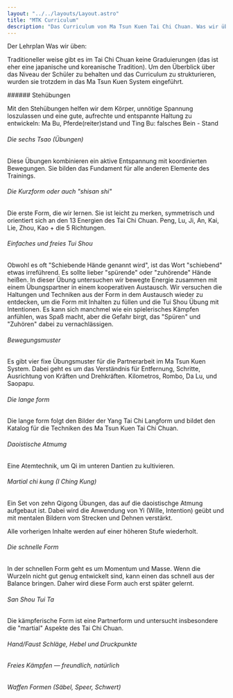```yaml
---
layout: "../../layouts/Layout.astro"
title: "MTK Curriculum"
description: "Das Curriculum von Ma Tsun Kuen Tai Chi Chuan. Was wir üben und wie wir den Lernprozess strukturieren."
---
```



<div class="">


<CurvedHeadline tag="h1" type="smile" direction="R2L" offset="0" class="top-[30px] sm:top-[-30px] md:top-[150px]  fill-lazuli">Der Lehrplan</CurvedHeadline>
<CurvedHeadline tag="h3" type="wave" direction="L2R" offset="2" class="top-[-50px] sm:top-[-80px] md:top-[30px] lg:top-[-130px]  fill-terracotta">Was wir üben:</CurvedHeadline>


Traditioneller weise gibt es im Tai Chi Chuan keine Graduierungen (das ist eher eine japanische und koreanische Tradition). Um den Überblick über das Niveau der Schüler zu behalten und das Curriculum zu strukturieren, wurden sie trotzdem in das Ma Tsun Kuen System eingeführt.
</div>
<div class="mt-8">

<Card title="5º Student - yellow" meta="min. 3 Monate Training" color="yellow-300">
###### Stehübungen

Mit den Stehübungen helfen wir dem Körper, unnötige Spannung loszulassen und eine gute, aufrechte und entspannte Haltung zu entwickeln: Ma Bu, Pferde(reiter)stand und Ting Bu: falsches Bein - Stand


###### Die sechs Tsao (Übungen)
Diese Übungen kombinieren ein aktive Entspannung mit koordinierten Bewegungen. Sie bilden das Fundament für alle anderen Elemente des Trainings.

###### Die Kurzform oder auch "shisan shi" 
Die erste Form, die wir lernen. Sie ist leicht zu merken, symmetrisch und orientiert sich an den 13 Energien des Tai Chi Chuan. Peng, Lu, Ji, An, Kai, Lie, Zhou, Kao + die 5 Richtungen.

</Card>

<Card title="4º Student - orange" meta="min. 9 Monate Training" color="amber-400">

###### Einfaches und freies Tui Shou

Obwohl es oft "Schiebende Hände genannt wird", ist das Wort "schiebend" etwas irreführend. Es sollte lieber "spürende" oder "zuhörende" Hände heißen. In dieser Übung untersuchen wir bewegte Energie zusammen mit einem Übungspartner in einem kooperativen Austausch. Wir versuchen die Haltungen und Techniken aus der Form in dem Austausch wieder zu entdecken, um die Form mit Inhalten zu füllen und die Tui Shou Übung mit Intentionen.
Es kann sich manchmel wie ein spielerisches Kämpfen anfühlen, was Spaß macht, aber die Gefahr birgt, das "Spüren" und "Zuhören" dabei zu vernachlässigen.

</Card>

<Card title="3º Student - grün" meta="min. 18 Monate Training" color="green-500">

###### Bewegungsmuster
Es gibt vier fixe Übungsmuster für die Partnerarbeit im Ma Tsun Kuen System. Dabei geht es um das Verständnis für Entfernung, Schritte, Ausrichtung von Kräften und Drehkräften.
Kilometros, Rombo, Da Lu, und Saopapu.
</Card>

<Card title=" 2º Student - blau" meta="min. 3 Jahre Training" color="blue-500">

###### Die lange form
Die lange form folgt den Bilder der Yang Tai Chi Langform und bildet den Katalog für die Techniken des Ma Tsun Kuen Tai Chi Chuan.

</Card>

<Card title="1º Student - braun" meta="min. 5 Jahre Training" color="amber-900 inverted-header">

###### Daoistische Atmumg
Eine Atemtechnik, um Qi im unteren Dantien zu kultivieren.


###### Martial chi kung (I Ching Kung)
Ein Set von zehn Qigong Übungen, das auf die daoistischge Atmung aufgebaut ist. Dabei wird die Anwendung von Yi (Wille, Intention) geübt und mit mentalen Bildern vom Strecken und Dehnen verstärkt.

</Card>

<Card title="1. Tuan  -  schwarz" meta="min. 7 Jahre Training" color="stone-800 inverted-header">

Alle vorherigen Inhalte werden auf einer höheren Stufe wiederholt.

</Card>

<Card title="2. Tuan  -  schwarz" meta="Der Meister entscheidet wann" color="stone-800 inverted-header">

###### Die schnelle Form
In der schnellen Form geht es um Momentum und Masse. Wenn die Wurzeln nicht gut genug entwickelt sind, kann einen das schnell aus der Balance bringen. Daher wird diese Form auch erst später gelernt.

</Card>

<Card title="3. Tuan  -  schwarz" meta="Der Meister entscheidet wann" color="stone-800 inverted-header">

###### San Shou Tui Ta
Die kämpferische Form ist eine Partnerform und untersucht insbesondere die "martial" Aspekte des Tai Chi Chuan.
</Card>

<Card title="4. Tuan  -  schwarz" meta="Der Meister entscheidet wann" color="stone-800 inverted-header">

###### Hand/Faust Schläge, Hebel und Druckpunkte
###### Freies Kämpfen — freundlich, natürlich


</Card>

<Card title="5. Tuan  -  schwarz" meta="Der Meister entscheidet wann" color="stone-800 inverted-header">

###### Waffen Formen (Säbel, Speer, Schwert)

</Card>

</div>